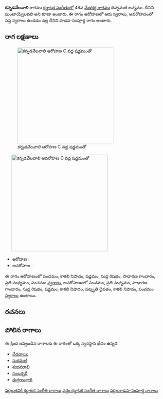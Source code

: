 {{Infobox ragam
	| name          	= కన్నడవేలవాలి
	| synonym	    	= ఘంటాయ్వెలవలి
	| mela          	= 
	| chakra        	= 
	| janaka        	= 
	| type          	= శాడవ-సంపూర్ణ
	| arohanam      	= {{svaraC|P|N3|S|R1|G2|M2|P}} 
	| avarohanam    	= {{svaraC|P|M2|G2|R1|S|N3|D3|N3|P}}
	| jeeva         	=
	| chhaya        	=
	| nyasa         	=
	| vishesha      	= 
	| equivalent  		= 
}}
{{కర్ణాటక సంగీత రాగాలు}}
'''కన్నడవేలవాలి''' రాగము [[కర్ణాటక సంగీతం]]లో 48వ [[మేళకర్త రాగము]] దివ్యమణి జన్యము. దీనిని ఘంటాయ్వెలవలి అని కూడా అంటారు. ఈ రాగం ఆరోహణలో ఆరు స్వరాలు, అవరోహణంలో సప్త స్వరాలు ఉండడం వల్ల దీనిని షాడవ-సంపూర్ణ రాగం అంటారు.


==రాగ లక్షణాలు==
[[Image:kannadavelavali_ar_kb2wiki.png|thumb|right|316px|''కన్నడవేలవాలి'' ఆరోహణ C వద్ద షడ్జమంతో]]
	[[Image:kannadavelavali_av_kb2wiki.png|thumb|right|316px|''కన్నడవేలవాలి'' అవరోహణ C వద్ద షడ్జమంతో]]

* ఆరోహణ : {{svaraC|P|N3|S|R1|G2|M2|P}} 
* అవరోహణ : {{svaraC|P|M2|G2|R1|S|N3|D3|N3|P}}

ఈ రాగం ఆరోహణంలో పంచమం, కాకలి  నిషాదం, షడ్జమం, సుద్ద  రిషభం, సాధారణ  గాంధారం, ప్రతి మధ్యమం, పంచమం [[స్వరాలు]], అవరోహణంలో పంచమం, ప్రతి మధ్యమం, సాధారణ  గాంధారం, సుద్ద  రిషభం, షడ్జమం, కాకలి  నిషాదం, షట్శృతి దైవతం, కాకలి  నిషాదం, పంచమం [[స్వరాలు]] ఉంటాయి.

==రచనలు==



==పోలిన రాగాలు==
ఈ క్రింద ఇవ్వబడిన రాగాలకు ఈ రాగంతో ఒక్క స్వరస్థాన భేదం ఉన్నది.
* [[వేడడాయి]]
* [[సురమణి]]
* [[శుభవరాలి]]
* [[సంబర్బరీ]]
* [[రుద్రగాంధారి]]



[[వర్గం:తెవికి కర్ణాటక సంగీత రాగాలు]]
[[వర్గం:కర్ణాటక సంగీత రాగాలు]]
[[వర్గం:శాడవ-సంపూర్ణ రాగాలు]]